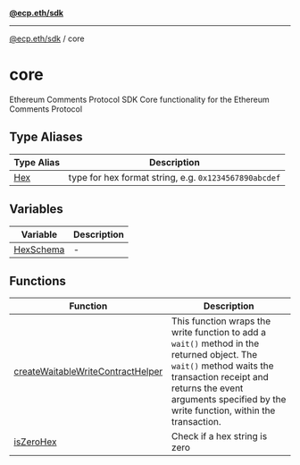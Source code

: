 [**@ecp.eth/sdk**](../index.mdx)

***

[@ecp.eth/sdk](/sdk-reference/index.mdx) / core

# core

Ethereum Comments Protocol SDK Core functionality for the Ethereum Comments Protocol

## Type Aliases

| Type Alias | Description |
| ------ | ------ |
| [Hex](/sdk-reference/core/type-aliases/Hex.mdx) | type for hex format string, e.g. `0x1234567890abcdef` |

## Variables

| Variable | Description |
| ------ | ------ |
| [HexSchema](/sdk-reference/core/variables/HexSchema.mdx) | - |

## Functions

| Function | Description |
| ------ | ------ |
| [createWaitableWriteContractHelper](/sdk-reference/core/functions/createWaitableWriteContractHelper.mdx) | This function wraps the write function to add a `wait()` method in the returned object. The `wait()` method waits the transaction receipt and returns the event arguments specified by the write function, within the transaction. |
| [isZeroHex](/sdk-reference/core/functions/isZeroHex.mdx) | Check if a hex string is zero |
